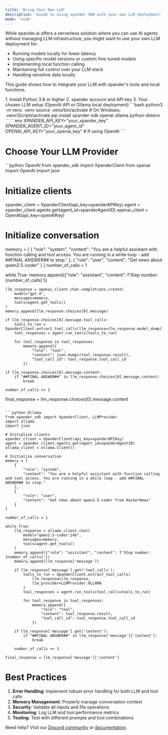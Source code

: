 ```yaml
---
title: 'Bring Your Own LLM'
description: 'Guide to using xpander SDK with your own LLM deployment'
mode: 'wide'
---
```


While xpander.ai offers a serverless solution where you can use AI agents without managing LLM infrastructure, you might want to use your own LLM deployment for:

- Running models locally for lower latency
- Using specific model versions or custom fine-tuned models
- Implementing local function calling
- Maintaining full control over your LLM stack
- Handling sensitive data locally

This guide shows how to integrate your LLM with xpander's tools and local functions.

<Steps>
  <Step title="Prerequisites">
    1. Install Python 3.8 or higher
    2. xpander account and API key
    3. Your chosen LLM setup (OpenAI API or Ollama local deployment)
  </Step>

  <Step title="Installation">
    ```bash
    python3 -m venv .venv
    source .venv/bin/activate  # On Windows: .venv\Scripts\activate
    pip install xpander-sdk openai ollama python-dotenv
    ```
  </Step>

  <Step title="Environment Setup">
    ```env
    XPANDER_API_KEY="your_xpander_key"
    XPANDER_AGENT_ID="your_agent_id"
    OPENAI_API_KEY="your_openai_key"  # If using OpenAI
    ```
  </Step>
</Steps>

# Choose Your LLM Provider

<CodeGroup>
```python OpenAI
from xpander_sdk import XpanderClient
from openai import OpenAI
import json

# Initialize clients
xpander_client = XpanderClient(api_key=xpanderAPIKey)
agent = xpander_client.agents.get(agent_id=xpanderAgentID)
openai_client = OpenAI(api_key=openAIKey)

# Initialize conversation
memory = [
    {
        "role": "system",
        "content": "You are a helpful assistant with function calling and tool access. You are running in a while loop - add ##FINAL ANSWER## to stop."
    },
    {
        "role": "user",
        "content": "Get news about qwen2.5-coder"
    }
]
number_of_calls = 1

while True:
    memory.append({"role": "assistant", "content": f'Step number: {number_of_calls}'})
    
    llm_response = openai_client.chat.completions.create(
        model="gpt-4",
        messages=memory,
        tools=agent.get_tools()    
    )
    memory.append(llm_response.choices[0].message)

    if llm_response.choices[0].message.tool_calls:
        tools_to_run = XpanderClient.extract_tool_calls(llm_response=llm_response.model_dump())
        tool_responses = agent.run_tools(tools_to_run)
        
        for tool_response in tool_responses:
            memory.append({
                "role": "tool", 
                "content": json.dumps(tool_response.result), 
                "tool_call_id": tool_response.tool_call_id
            })

    if llm_response.choices[0].message.content:
        if "##FINAL ANSWER##" in llm_response.choices[0].message.content:
            break
            
    number_of_calls += 1

final_response = llm_response.choices[0].message.content
```

```python Ollama
from xpander_sdk import XpanderClient, LLMProvider
import ollama
import json

# Initialize clients
xpander_client = XpanderClient(api_key=xpanderAPIKey)
agent = xpander_client.agents.get(agent_id=xpanderAgentID)
ollama_client = ollama.Client()

# Initialize conversation
memory = [
    {
        "role": "system",
        "content": "You are a helpful assistant with function calling and tool access. You are running in a while loop - add ##FINAL ANSWER## to stop."
    },
    {
        "role": "user",
        "content": "Get news about qwen2.5-coder from HackerNews"
    }
]

number_of_calls = 1

while True:
    llm_response = ollama_client.chat(
        model="qwen2.5-coder:14b",
        messages=memory,
        tools=agent.get_tools()    
    )
    memory.append({"role": "assistant", "content": f'Step number: {number_of_calls}'})
    memory.append(llm_response['message'])

    if llm_response['message'].get('tool_calls'):
        tools_to_run = XpanderClient.extract_tool_calls(
            llm_response=llm_response, 
            llm_provider=LLMProvider.OLLAMA
        )
        tool_responses = agent.run_tools(tool_calls=tools_to_run)
        
        for tool_response in tool_responses:
            memory.append({
                "role": "tool",
                "content": tool_response.result,
                "tool_call_id": tool_response.tool_call_id
            })

    if llm_response['message'].get('content'):
        if "##FINAL ANSWER##" in llm_response['message']['content']:
            break

    number_of_calls += 1

final_response = llm_response['message']['content']
```
</CodeGroup>

# Best Practices

1. **Error Handling**: Implement robust error handling for both LLM and tool calls
2. **Memory Management**: Properly manage conversation context
3. **Security**: Validate all inputs and file operations
4. **Monitoring**: Log LLM and tool performance metrics
5. **Testing**: Test with different prompts and tool combinations

Need help? Visit our [Discord community](https://discord.gg/xpander) or [documentation](https://docs.xpander.ai). 